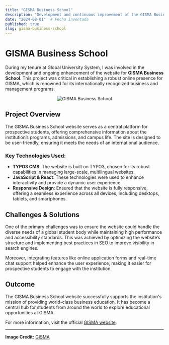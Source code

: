 ```yaml
---
title: "GISMA Business School"
description: "Development and continuous improvement of the GISMA Business School website, focusing on delivering a modern and accessible educational platform using TYPO3 CMS."
date: "2024-08-01"  # Fecha inventada
published: true
slug: gisma-business-school
---
```


# GISMA Business School

During my tenure at Global University System, I was involved in the development and ongoing enhancement of the website for **GISMA Business School**. This project was critical in establishing a robust online presence for GISMA, which is renowned for its internationally recognized business and management programs.

<p align="center">
  <img src="https://encrypted-tbn0.gstatic.com/images?q=tbn:ANd9GcR-yKYXiN_H5JzsBBKMZ0aDs4Qph6xHI8Iu0w&s" alt="GISMA Business School" />
</p>

## Project Overview

The GISMA Business School website serves as a central platform for prospective students, offering comprehensive information about the institution’s programs, admissions, and campus life. The site is designed to be user-friendly, ensuring it meets the needs of an international audience.

### Key Technologies Used:
- **TYPO3 CMS**: The website is built on TYPO3, chosen for its robust capabilities in managing large-scale, multilingual websites.
- **JavaScript & React**: These technologies were used to enhance interactivity and provide a dynamic user experience.
- **Responsive Design**: Ensured that the website is fully responsive, offering a seamless experience across all devices, including desktops, tablets, and smartphones.

## Challenges & Solutions

One of the primary challenges was to ensure the website could handle the diverse needs of a global student body while maintaining high performance and accessibility standards. This was achieved by optimizing the website’s structure and implementing best practices in SEO to improve visibility in search engines.

Moreover, integrating features like online application forms and real-time chat support helped enhance the user experience, making it easier for prospective students to engage with the institution.

## Outcome

The GISMA Business School website successfully supports the institution's mission of providing world-class business education. It has become a central hub for students from around the world to explore educational opportunities at GISMA.

For more information, visit the official [GISMA website](https://www.gisma.com/).

---

**Image Credit:** [GISMA](https://encrypted-tbn0.gstatic.com/images?q=tbn:ANd9GcR-yKYXiN_H5JzsBBKMZ0aDs4Qph6xHI8Iu0w&s)
